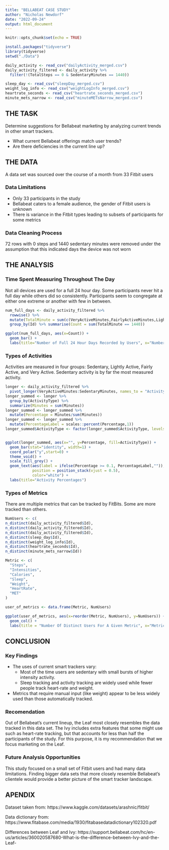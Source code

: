 ```yaml
---
title: "BELLABEAT CASE STUDY"
author: "Nicholas Newdorf"
date: "2022-09-24"
output: html_document
---
```


```r
knitr::opts_chunk$set(echo = TRUE)
```

```r
install.packages("tidyverse")
library(tidyverse)
setwd("./Data")

daily_activity <- read_csv("dailyActivity_merged.csv")
daily_activity_filtered <- daily_activity %>%
  filter(!(TotalSteps == 0 & SedentaryMinutes == 1440))

sleep_day <- read_csv("sleepDay_merged.csv")
weight_log_info <- read_csv("weightLogInfo_merged.csv")
heartrate_seconds <- read_csv("heartrate_seconds_merged.csv")
minute_mets_narrow <- read_csv("minuteMETsNarrow_merged.csv")
```
## THE TASK
Determine suggestions for Bellabeat marketing by analyzing current trends in other smart trackers.

* What current Bellabeat offerings match user trends?
* Are there deficiencies in the current line up?

## THE DATA
A data set was sourced over the course of a month from 33 Fitbit users

### Data Limitations
* Only 33 participants in the study
* Bellabeat caters to a female audience, the gender of Fitbit users is unknown
* There is variance in the Fitbit types leading to subsets of participants for some metrics

### Data Cleaning Process
72 rows with 0 steps and 1440 sedentary minutes were removed under the assumption that this indicated days the device was not worn

## THE ANALYSIS

### Time Spent Measuring Throughout The Day
Not all devices are used for a full 24 hour day.
Some participants never hit a full day while others did so consistently.
Participants seem to congregate at either one extreme or another with few in between.

```r
num_full_days <- daily_activity_filtered %>% 
  rowwise() %>%
  mutate(TotalMinute = sum(c(VeryActiveMinutes,FairlyActiveMinutes,LightlyActiveMinutes,SedentaryMinutes))) %>% 
  group_by(Id) %>% summarise(Count = sum(TotalMinute == 1440))

ggplot(num_full_days, aes(x=Count)) + 
  geom_bar() + 
  labs(title="Number of Full 24 Hour Days Recorded by Users", x="Number of Full Days", y="Number of Users")
```

### Types of Activities
Activities are measured in four groups: Sedentary, Lightly Active, Fairly Active, and Very Active.
Sedentary activity is by far the most measured activity.

```r
longer <- daily_activity_filtered %>%
  pivot_longer(VeryActiveMinutes:SedentaryMinutes, names_to = "ActivityType", values_to = "Minutes")
longer_summed <- longer %>%
  group_by(ActivityType) %>%
  summarize(Minutes = sum(Minutes))
longer_summed <- longer_summed %>% 
  mutate(Percentage = Minutes/sum(Minutes))
longer_summed <- longer_summed %>%
  mutate(PercentageLabel = scales::percent(Percentage,1))
longer_summed$ActivityType <- factor(longer_summed$ActivityType, levels=c("SedentaryMinutes", "LightlyActiveMinutes", "FairlyActiveMinutes", "VeryActiveMinutes"))


ggplot(longer_summed, aes(x="", y=Percentage, fill=ActivityType)) + 
  geom_bar(stat="identity", width=1) + 
  coord_polar("y",start=0) + 
  theme_void() + 
  scale_fill_grey() + 
  geom_text(aes(label = ifelse(Percentage >= 0.1, PercentageLabel,"")),
            position = position_stack(vjust = 0.5),
            color="white") +
  labs(title="Activity Percentages")
```

### Types of Metrics
There are multiple metrics that can be tracked by FitBits. Some are more tracked than others.

```r
NumUsers <- c(
n_distinct(daily_activity_filtered$Id),
n_distinct(daily_activity_filtered$Id),
n_distinct(daily_activity_filtered$Id),
n_distinct(sleep_day$Id),
n_distinct(weight_log_info$Id),
n_distinct(heartrate_seconds$Id),
n_distinct(minute_mets_narrow$Id))

Metric <- c(
  "Steps",
  "Intensities",
  "Calories",
  "Sleep",
  "Weight",
  "HeartRate",
  "MET"
)

user_of_metrics <- data.frame(Metric, NumUsers)

ggplot(user_of_metrics, aes(x=reorder(Metric, NumUsers), y=NumUsers)) +
  geom_col() +
  labs(title = "Number Of Distinct Users For A Given Metric", x="Metric", y="Number of Users", caption = "Note: Weight is tracked either through manual entry or a connected scale")
```

## CONCLUSION

### Key Findings
* The uses of current smart trackers vary:
  * Most of the time users are sedentary with small bursts of higher intensity activity.
  * Sleep tracking and activity tracking are widely used while fewer people track heart-rate and weight.
* Metrics that require manual input (like weight) appear to be less widely used than those automatically tracked.

### Recomendation
Out of Bellabeat's current lineup, the Leaf most closely resembles the data tracked in this data set. The Ivy includes extra features that some might use such as heart-rate tracking, but that accounts for less than half the participants of the study. For this purpose, it is my recommendation that we focus marketing on the Leaf.

### Future Analysis Opportunities
This study focused on a small set of Fitbit users and had many data limitations. Finding bigger data sets that more closely resemble Bellabeat's clientele would provide a better picture of the smart tracker landscape.

## APENDIX
Dataset taken from:
https://www.kaggle.com/datasets/arashnic/fitbit/

Data dictionary from:
https://www.fitabase.com/media/1930/fitabasedatadictionary102320.pdf

Differences between Leaf and Ivy:
https://support.bellabeat.com/hc/en-us/articles/360020587680-What-is-the-difference-between-Ivy-and-the-Leaf-